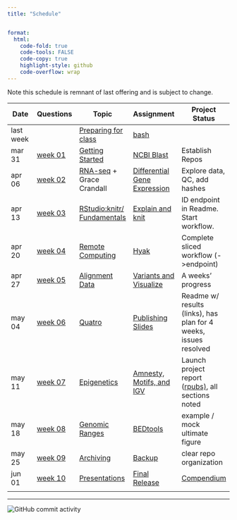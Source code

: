 ```yaml
---
title: "Schedule"


format:
  html:
    code-fold: true
    code-tools: FALSE
    code-copy: true
    highlight-style: github
    code-overflow: wrap
---
```


::: callout-note
Note this schedule is remnant of last offering and is subject to change.
:::

| Date | Questions | Topic | Assignment | Project Status |
|---------------|---------------|---------------|---------------|---------------|
| last week |  | [Preparing for class](lectures/00-before.qmd) | [bash](assignments/00-bash.qmd) |  |
| mar 31 | [week 01](questions/week01.md) | [Getting Started](lectures/01-start-up.qmd) | [NCBI Blast](assignments/01-blast.qmd) | Establish Repos |
| apr 06 | [week 02](questions/week02.qmd) | [RNA-seq](lectures/02-rna-seq.qmd) + Grace Crandall | [Differential Gene Expression](assignments/02-DGE.qmd) | Explore data, QC, add hashes |
| apr 13 | [week 03](questions/week03.qmd) | [RStudio:knitr/ Fundamentals](lectures/03-rstudio.qmd) | [Explain and knit](assignments/03-knit.qmd) | ID endpoint in Readme. Start workflow. |
| apr 20 | [week 04](questions/week04.qmd) | [Remote Computing](lectures/04-remote.qmd) | [Hyak](assignments/04-hyak.qmd) | Complete sliced workflow (-\>endpoint) |
| apr 27 | [week 05](questions/week06.qmd) | [Alignment Data](lectures/06-snps.qmd) | [Variants and Visualize](assignments/06-rnaseq-snp.qmd) | A weeks' progress |
| may 04 | [week 06](questions/week05.qmd) | [Quatro](lectures/05-knit-slides.qmd) | [Publishing Slides](assignments/05-slidedeck.qmd) | Readme w/ results (links), has plan for 4 weeks, issues resolved |
| may 11 | [week 07](questions/week07.qmd) | [Epigenetics](lectures/07-methylation.qmd) | [Amnesty, Motifs, and IGV](assignments/07-CG.qmd) | Launch project report ([rpubs)](https://github.com/orgs/course-fish546-2025/discussions/51), all sections noted |
| may 18 | [week 08](questions/week08.qmd) | [Genomic Ranges](lectures/08-ranges.qmd) | [BEDtools](assignments/08-bedtools.qmd) | example / mock ultimate figure |
| may 25 | [week 09](questions/week09.qmd) | [Archiving](lectures/09-project.qmd) | [Backup](assignments/09-backup.qmd) | clear repo organization |
| jun 01 | [week 10](questions/week10.qmd) | [Presentations](lectures/10-lastmile.qmd) | [Final Release](assignments/10-compendium.qmd) | [Compendium](https://github.com/orgs/course-fish546-2025/discussions/51) |
|  |  |  |  |  |

------------------------------------------------------------------------

<img src="https://img.shields.io/github/commit-activity/w/sr320/course-FISH546-2025" alt="GitHub commit activity"/>
